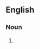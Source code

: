 ==English==

===Noun===
{{en-noun}}

# {{A person that uses a photo camera, computer, or other photographic equipment to create art.}}